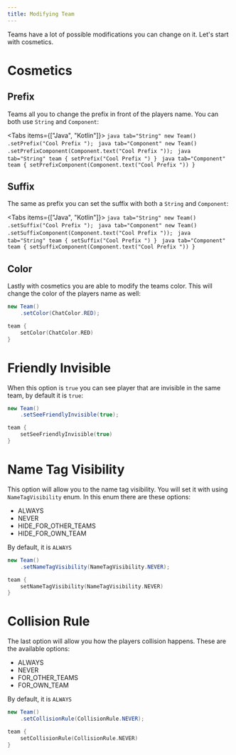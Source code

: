 ```yaml
---
title: Modifying Team
---
```


Teams have a lot of possible modifications you can change on it. Let's start with cosmetics.

# Cosmetics

## Prefix
Teams all you to change the prefix in front of the players name. You can both use `String` and `Component`:

<Tabs items={["Java", "Kotlin"]}>
    <Tab value="Java">
        ```java tab="String"
        new Team()
            .setPrefix("Cool Prefix ");
        ```
        ```java tab="Component"
        new Team()
            .setPrefixComponent(Component.text("Cool Prefix "));
        ```
    </Tab>
    <Tab value="Kotlin">
        ```java tab="String"
        team {
            setPrefix("Cool Prefix ")
        }
        ```
        ```java tab="Component"
        team {
            setPrefixComponent(Component.text("Cool Prefix "))
        }
        ```
    </Tab>
</Tabs>

## Suffix
The same as prefix you can set the suffix with both a `String` and `Component`:

<Tabs items={["Java", "Kotlin"]}>
    <Tab value="Java">
        ```java tab="String"
        new Team()
            .setSuffix("Cool Prefix ");
        ```
        ```java tab="Component"
        new Team()
            .setSuffixComponent(Component.text("Cool Prefix "));
        ```
    </Tab>
    <Tab value="Kotlin">
        ```java tab="String"
        team {
            setSuffix("Cool Prefix ")
        }
        ```
        ```java tab="Component"
        team {
            setSuffixComponent(Component.text("Cool Prefix "))
        }
        ```
    </Tab>
</Tabs>

## Color

Lastly with cosmetics you are able to modify the teams color. This will change the color of the players name as well:

```java tab="Java"
new Team()
    .setColor(ChatColor.RED);
```
```kotlin tab="Kotlin"
team {
    setColor(ChatColor.RED)
}
```

# Friendly Invisible

When this option is `true` you can see player that are invisible in the same team, by default it is `true`:

```java tab="Java"
new Team()
    .setSeeFriendlyInvisible(true);
```
```kotlin tab="Kotlin"
team {
    setSeeFriendlyInvisible(true)
}
```

# Name Tag Visibility

This option will allow you to the name tag visibility. You will set it with using `NameTagVisibility` enum. In this enum there are these options:

- ALWAYS
- NEVER
- HIDE_FOR_OTHER_TEAMS
- HIDE_FOR_OWN_TEAM

By default, it is `ALWAYS`

```java tab="Java"
new Team()
    .setNameTagVisibility(NameTagVisibility.NEVER);
```
```kotlin tab="Kotlin"
team {
    setNameTagVisibility(NameTagVisibility.NEVER)
}
```

# Collision Rule

The last option will allow you how the players collision happens. These are the available options:

- ALWAYS
- NEVER
- FOR_OTHER_TEAMS
- FOR_OWN_TEAM

By default, it is `ALWAYS`

```java tab="Java"
new Team()
    .setCollisionRule(CollisionRule.NEVER);
```
```kotlin tab="Kotlin"
team {
    setCollisionRule(CollisionRule.NEVER)
}
```